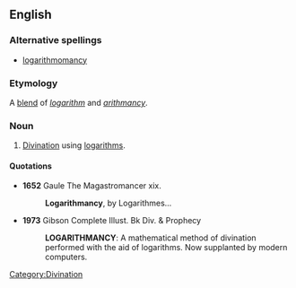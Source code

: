 ==English==

===Alternative spellings===
*[[logarithmomancy]]

===Etymology===
A [[blend]] of ''[[logarithm]]'' and ''[[arithmancy]]''.

===Noun===
{{en-noun|-}}

# [[divination|Divination]] using [[logarithm]]s.

====Quotations====
*'''1652''' Gaule The Magastromancer xix.
*:'''Logarithmancy''', by Logarithmes...

*'''1973''' Gibson Complete Illust. Bk Div. & Prophecy
*:'''LOGARITHMANCY''': A mathematical method of divination performed with the aid of logarithms. Now supplanted by modern computers.

[[Category:Divination]]